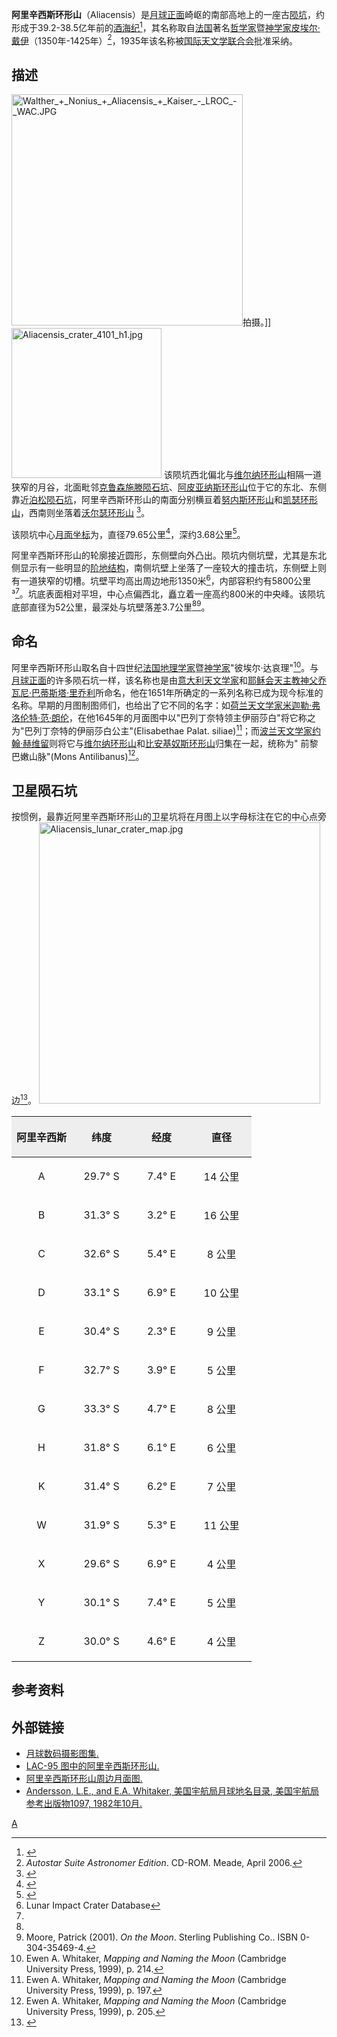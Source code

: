 {{lunar crater data|
 image=Aliacensis lunar crater map.jpg|
caption=[[月球轨道器4号|月球轨道器4号]]拍摄的阿里辛西斯环形山及卫星坑|
 latitude=30.6|
 N_or_S=S|
 longitude=5.13|
 E_or_W=E|
 diameter=79.65公里|
 depth=3.68公里|
 colong=356|
 eponym=皮耶·戴利}}
'''阿里辛西斯环形山'''（Aliacensis）是[[月球正面|月球正面]]崎岖的南部高地上的一座古[[撞击坑|陨坑]]，约形成于39.2-38.5亿年前的[[酒海纪|酒海纪]]<ref name="WIKI">{{Cite web |url=http://the-moon.wikispaces.com/Aliacensis |title=Description Crater online The Moon-Wiki |access-date=2016-09-16 |archive-date=2009-02-23 |archive-url=https://web.archive.org/web/20090223161450/http://the-moon.wikispaces.com/Aliacensis |dead-url=yes }}</ref>，其名称取自[[法国|法国]]著名[[哲学家|哲学家]]暨[[神学家|神学家]][[皮埃尔·戴伊|皮埃尔·戴伊]]（1350年-1425年）<ref name="a">''Autostar Suite Astronomer Edition''. CD-ROM. Meade, April 2006.</ref>，1935年该名称被[[国际天文学联合会|国际天文学联合会]]批准采纳。

==描述==
[[Image:Walther_+_Nonius_+_Aliacensis_+_Kaiser_-_LROC_-_WAC.JPG|370px]]拍摄。]]
[[Image:Aliacensis_crater_4101_h1.jpg|240px]]
该陨坑西北偏北与[[维尔纳环形山|维尔纳环形山]]相隔一道狭窄的月谷，北面毗邻[[克鲁森施滕陨石坑|克鲁森施滕陨石坑]]、[[阿皮亚纳斯陨石坑|阿皮亚纳斯环形山]]位于它的东北、东侧靠近[[泊松陨石坑|泊松陨石坑]]，阿里辛西斯环形山的南面分别横亘着[[努内斯环形山|努内斯环形山]]和[[凯瑟环形山|凯瑟环形山]]，西南则坐落着[[沃尔瑟环形山|沃尔瑟环形山]]
<ref>{{Cite web |url=http://planetarynames.wr.usgs.gov/images/Lunar/lac_95_wac.pdf |title=Crater Aliacensis on LAC-95 map. |access-date=2016-09-16 |archive-date=2016-12-13 |archive-url=https://web.archive.org/web/20161213041724/https://planetarynames.wr.usgs.gov/images/Lunar/lac_95_wac.pdf |dead-url=no }}</ref>。

该陨坑中心[[月面坐标|月面坐标]]为{{Coord|30.6|S|5.13|E|globe:Moon|nogoogle=1|noosm=1}}，直径79.65公里<ref name="IAU">{{Cite web |url=http://planetarynames.wr.usgs.gov/Feature/185 |title=Directory of the International Astronomical Union |access-date=2016-09-16 |archive-date=2017-09-28 |archive-url=https://web.archive.org/web/20170928060324/https://planetarynames.wr.usgs.gov/Feature/185 |dead-url=no }}</ref>，深约3.68公里<ref>{{Cite web |url=http://fisherka.csolutionshosting.net/astronote/plan/craterdepth/html/CraterDepthFeatureNameWestfall.html |title=John E. Westfall's Atlas of the Lunar Terminator, Cambridge Univ. Press (2000) |access-date=2016-09-16 |archive-date=2014-12-18 |archive-url=https://archive.today/20141218234310/http://fisherka.csolutionshosting.net/astronote/plan/craterdepth/html/CraterDepthFeatureNameWestfall.html |dead-url=no }}</ref>。

阿里辛西斯环形山的轮廓接近圆形，东侧壁向外凸出。陨坑内侧坑壁，尤其是东北侧显示有一些明显的[[wiktionary:terrace|阶地结构]]，南侧坑壁上坐落了一座较大的撞击坑，东侧壁上则有一道狭窄的切槽。坑壁平均高出周边地形1350米<ref name=LICD>Lunar Impact Crater Database</ref>，内部容积约有5800公里³<ref name="LICD"/>。坑底表面相对平坦，中心点偏西北，矗立着一座高约800米的中央峰。该陨坑底部直径为52公里，最深处与坑壁落差3.7公里<ref name="a"/><ref>Moore, Patrick (2001). ''On the Moon''. Sterling Publishing Co.. ISBN 0-304-35469-4.</ref>。

==命名==
阿里辛西斯环形山取名自十四世纪[[法国|法国]][[地理学家|地理学家]]暨[[神学家|神学家]]"彼埃尔·达哀理"<ref>Ewen A. Whitaker, ''Mapping and Naming the Moon'' (Cambridge University Press, 1999), p. 214.</ref>。与[[月球正面|月球正面]]的许多陨石坑一样，该名称也是由[[意大利|意大利]][[天文学家|天文学家]]和[[耶稣会|耶稣会]][[天主教|天主教]][[神父|神父]][[乔瓦尼·巴蒂斯塔·里乔利|乔瓦尼·巴蒂斯塔·里乔利]]所命名，他在1651年所确定的一系列名称已成为现今标准的名称。早期的月图制图师们，也给出了它不同的名字：如[[荷兰|荷兰]][[天文学家|天文学家]][[米迦勒·弗洛伦特·范·朗伦|米迦勒·弗洛伦特·范·朗伦]]，在他1645年的月面图中以"巴列丁奈特领主伊丽莎白"将它称之为"巴列丁奈特的伊丽莎白公主"(Elisabethae Palat. siliae)<ref>Ewen A. Whitaker, ''Mapping and Naming the Moon'' (Cambridge University Press, 1999), p. 197.</ref>；而[[波兰|波兰]][[天文学家|天文学家]][[约翰·赫维留|约翰·赫维留]]则将它与[[维尔纳环形山|维尔纳环形山]]和[[比安基奴斯环形山|比安基奴斯环形山]]归集在一起，统称为" 前黎巴嫩山脉"(Mons Antilibanus)<ref>Ewen A. Whitaker, ''Mapping and Naming the Moon'' (Cambridge University Press, 1999), p. 205.</ref>。
==卫星陨石坑==
按惯例，最靠近阿里辛西斯环形山的卫星坑将在月图上以字母标注在它的中心点旁边<ref>{{cite book 
 | author=Bussey, B. 
 | author-link=Ben Bussey 
 | author2=Spudis, P. 
 | author2-link=Paul Spudis 
 | date=2004 | title=The Clementine Atlas of the Moon
 | publisher=Cambridge University Press | location=New York
 | isbn=0-521-81528-2 }}</ref>。
[[Image:Aliacensis_lunar_crater_map.jpg|450px]]

{| class="wikitable"
!width="25%" style="background:#eeeeee;" |阿里辛西斯 
!width="25%" style="background:#eeeeee;" |纬度
!width="25%" style="background:#eeeeee;" |经度 
!width="25%" style="background:#eeeeee;" |直径
|-
|align="center"|A
|align="center"|29.7° S
|align="center"|7.4° E
|align="center"|14 公里
|-
|align="center"|B
|align="center"|31.3° S
|align="center"|3.2° E
|align="center"|16 公里
|-
|align="center"|C
|align="center"|32.6° S
|align="center"|5.4° E
|align="center"|8 公里
|-
|align="center"|D
|align="center"|33.1° S
|align="center"|6.9° E
|align="center"|10 公里
|-
|align="center"|E
|align="center"|30.4° S
|align="center"|2.3° E
|align="center"|9 公里
|-
|align="center"|F
|align="center"|32.7° S
|align="center"|3.9° E
|align="center"|5 公里
|-
|align="center"|G
|align="center"|33.3° S
|align="center"|4.7° E
|align="center"|8 公里
|-
|align="center"|H
|align="center"|31.8° S
|align="center"|6.1° E
|align="center"|6 公里
|-
|align="center"|K
|align="center"|31.4° S
|align="center"|6.2° E
|align="center"|7 公里
|-
|align="center"|W
|align="center"|31.9° S
|align="center"|5.3° E
|align="center"|11 公里
|-
|align="center"|X
|align="center"|29.6° S
|align="center"|6.9° E
|align="center"|4 公里
|-
|align="center"|Y
|align="center"|30.1° S
|align="center"|7.4° E
|align="center"|5 公里
|-
|align="center"|Z
|align="center"|30.0° S
|align="center"|4.6° E
|align="center"|4 公里
|}{{clear}}

==参考资料==
{{Reflist}}

==外部链接==
* [http://www.lpi.usra.edu/resources/lunar_orbiter/bin/srch_nam.shtml?Aliacensis%7C0 月球数码摄影图集.] {{Wayback|url=http://www.lpi.usra.edu/resources/lunar_orbiter/bin/srch_nam.shtml?Aliacensis%7C0 |date=20201127014225 }}
* [http://www.lpi.usra.edu/resources/mapcatalog/LAC/lac95/ LAC-95 图中的阿里辛西斯环形山.] {{Wayback|url=http://www.lpi.usra.edu/resources/mapcatalog/LAC/lac95/ |date=20160304093601 }}
* [http://www.lpi.usra.edu/resources/mapcatalog/usgs/I822/ 阿里辛西斯环形山周边月面图.] {{Wayback|url=http://www.lpi.usra.edu/resources/mapcatalog/usgs/I822/ |date=20161213054657 }}
* [http://planet4589.org/astro/lunar/RP-1097.pdf Andersson, L.E., and E.A. Whitaker, 美国宇航局月球地名目录, 美国宇航局参考出版物1097, 1982年10月.] {{Wayback|url=http://planet4589.org/astro/lunar/RP-1097.pdf |date=20141006125838 }}

[[Category:月球环形山|A]]

{{月球环形山 (A-B)}}